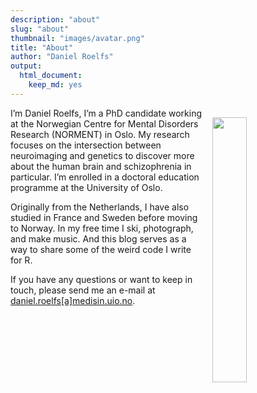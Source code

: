 ```yaml
---
description: "about"
slug: "about"
thumbnail: "images/avatar.png"
title: "About"
author: "Daniel Roelfs"
output:
  html_document:
    keep_md: yes
---
```


<img style="position: relative;
    top: 15px;
    padding: 0 15px; 
    float: right;" 
  src="avatar.png" width="33%"
/>

I'm Daniel Roelfs, I'm a PhD candidate working at the Norwegian Centre for Mental Disorders Research (NORMENT) in Oslo. My research focuses on the intersection between neuroimaging and genetics to discover more about the human brain and schizophrenia in particular. I'm enrolled in a doctoral education programme at the University of Oslo.

Originally from the Netherlands, I have also studied in France and Sweden before moving to Norway. In my free time I ski, photograph, and make music. And this blog serves as a way to share some of the weird code I write for R.

If you have any questions or want to keep in touch, please send me an e-mail at <a href="mailto:daniel.roelfs@medisin.uio.no">daniel.roelfs[a]medisin.uio.no</a>.